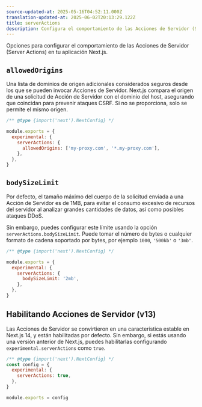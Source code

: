 ```yaml
---
source-updated-at: 2025-05-16T04:52:11.000Z
translation-updated-at: 2025-06-02T20:13:29.122Z
title: serverActions
description: Configura el comportamiento de las Acciones de Servidor (Server Actions) en tu aplicación Next.js.
---
```


Opciones para configurar el comportamiento de las Acciones de Servidor (Server Actions) en tu aplicación Next.js.

## `allowedOrigins`

Una lista de dominios de origen adicionales considerados seguros desde los que se pueden invocar Acciones de Servidor. Next.js compara el origen de una solicitud de Acción de Servidor con el dominio del host, asegurando que coincidan para prevenir ataques CSRF. Si no se proporciona, solo se permite el mismo origen.

```js filename="next.config.js"
/** @type {import('next').NextConfig} */

module.exports = {
  experimental: {
    serverActions: {
      allowedOrigins: ['my-proxy.com', '*.my-proxy.com'],
    },
  },
}
```

## `bodySizeLimit`

Por defecto, el tamaño máximo del cuerpo de la solicitud enviada a una Acción de Servidor es de 1MB, para evitar el consumo excesivo de recursos del servidor al analizar grandes cantidades de datos, así como posibles ataques DDoS.

Sin embargo, puedes configurar este límite usando la opción `serverActions.bodySizeLimit`. Puede tomar el número de bytes o cualquier formato de cadena soportado por bytes, por ejemplo `1000`, `'500kb'` o `'3mb'`.

```js filename="next.config.js"
/** @type {import('next').NextConfig} */

module.exports = {
  experimental: {
    serverActions: {
      bodySizeLimit: '2mb',
    },
  },
}
```

## Habilitando Acciones de Servidor (v13)

Las Acciones de Servidor se convirtieron en una característica estable en Next.js 14, y están habilitadas por defecto. Sin embargo, si estás usando una versión anterior de Next.js, puedes habilitarlas configurando `experimental.serverActions` como `true`.

```js filename="next.config.js"
/** @type {import('next').NextConfig} */
const config = {
  experimental: {
    serverActions: true,
  },
}

module.exports = config
```